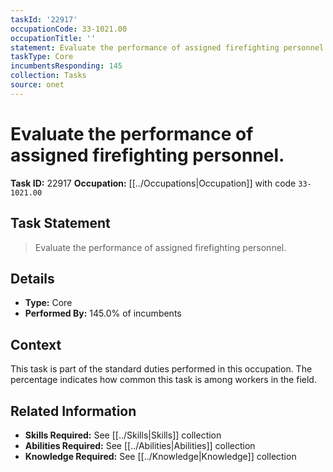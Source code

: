 ```yaml
---
taskId: '22917'
occupationCode: 33-1021.00
occupationTitle: ''
statement: Evaluate the performance of assigned firefighting personnel.
taskType: Core
incumbentsResponding: 145
collection: Tasks
source: onet
---
```

# Evaluate the performance of assigned firefighting personnel.

**Task ID:** 22917
**Occupation:** [[../Occupations|Occupation]] with code `33-1021.00`

## Task Statement

> Evaluate the performance of assigned firefighting personnel.

## Details

- **Type:** Core
- **Performed By:** 145.0% of incumbents

## Context

This task is part of the standard duties performed in this occupation. The percentage indicates how common this task is among workers in the field.

## Related Information

- **Skills Required:** See [[../Skills|Skills]] collection
- **Abilities Required:** See [[../Abilities|Abilities]] collection
- **Knowledge Required:** See [[../Knowledge|Knowledge]] collection
